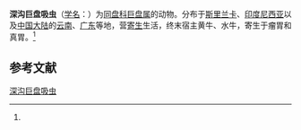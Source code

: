 {{Speciesbox
| name = 深沟巨盘吸虫
| status = 
| status_system = 
| image = 
| genus = Gigantocotyle
| species = bathycotyle
| authority = (Fischoeder, 1901)<ref name='id9974'>{{cite web| url =http://www.bioinfo.cn/db05/BjdwSpecies.php?action=view&id=9974| title =深沟巨盘吸虫| work =《中国动物物种编目数据库》| publisher =中国科学院微生物研究所| author =中国科学院动物研究所| accessdate =2009-04-16| deadurl =yes| archiveurl =https://web.archive.org/web/20160305102231/http://www.bioinfo.cn/db05/BjdwSpecies.php?action=view&id=9974| archivedate =2016-03-05}}</ref>
}}

'''深沟巨盘吸虫'''（[[学名|学名]]：{{lang|la|''Gigantocotyle bathycotyle''}}）为[[同盘科|同盘科]][[巨盘属|巨盘属]]的动物。分布于[[斯里兰卡|斯里兰卡]]、[[印度尼西亚|印度尼西亚]]以及[[中国大陆|中国大陆]]的[[云南|云南]]、[[广东|广东]]等地，营[[寄生|寄生]]生活，终末宿主黄牛、水牛，寄生于瘤胃和真胃。<ref name='id9974'/>

== 参考文献 ==
{{reflist}}

{{Wikispecies|Gigantocotyle bathycotyle}}
{{Taxonbar|from=Q11153294}}

[[Category:巨盘属|深沟巨盘吸虫]]


{{吸虫小作品}}